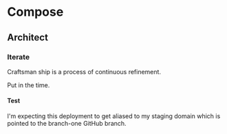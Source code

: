 
<Container>

# Compose

<Spacer />

## Architect

<Spacer />

### Iterate

Craftsman ship is a process of continuous refinement.

Put in the time.

#### Test

I'm expecting this deployment to get aliased to my staging domain which is pointed
to the branch-one GitHub branch.

<Spacer />

</Container>
